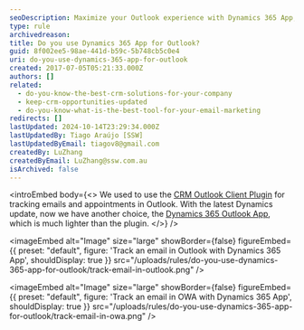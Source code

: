 ```yaml
---
seoDescription: Maximize your Outlook experience with Dynamics 365 App, a lightweight and efficient way to track emails and appointments.
type: rule
archivedreason:
title: Do you use Dynamics 365 App for Outlook?
guid: 8f002ee5-98ae-441d-b59c-5b748cb5c0e4
uri: do-you-use-dynamics-365-app-for-outlook
created: 2017-07-05T05:21:33.000Z
authors: []
related:
  - do-you-know-the-best-crm-solutions-for-your-company
  - keep-crm-opportunities-updated
  - do-you-know-what-is-the-best-tool-for-your-email-marketing
redirects: []
lastUpdated: 2024-10-14T23:29:34.000Z
lastUpdatedBy: Tiago Araújo [SSW]
lastUpdatedByEmail: tiagov8@gmail.com
createdBy: LuZhang
createdByEmail: LuZhang@ssw.com.au
isArchived: false
---
```


<introEmbed
  body={<>
We used to use the [CRM Outlook Client Plugin](https://www.microsoft.com/en-US/download/details.aspx?id=50370&WT.mc_id=DX-MVP-33518) for tracking emails and appointments in Outlook. With the latest Dynamics update, now we have another choice, the [Dynamics 365 Outlook App](https://www.microsoft.com/en-US/dynamics/crm-customer-center/dynamics-365-app-for-outlook-user-s-guide.aspx?WT.mc_id=DX-MVP-33518), which is much lighter than the plugin.
  </>}
/>

<imageEmbed
  alt="Image"
  size="large"
  showBorder={false}
  figureEmbed={{
    preset: "default",
    figure: 'Track an email in Outlook with Dynamics 365 App',
    shouldDisplay: true
  }}
  src="/uploads/rules/do-you-use-dynamics-365-app-for-outlook/track-email-in-outlook.png"
/>


<imageEmbed
  alt="Image"
  size="large"
  showBorder={false}
  figureEmbed={{
    preset: "default",
    figure: 'Track an email in OWA with Dynamics 365 App',
    shouldDisplay: true
  }}
  src="/uploads/rules/do-you-use-dynamics-365-app-for-outlook/track-email-in-owa.png"
/>
